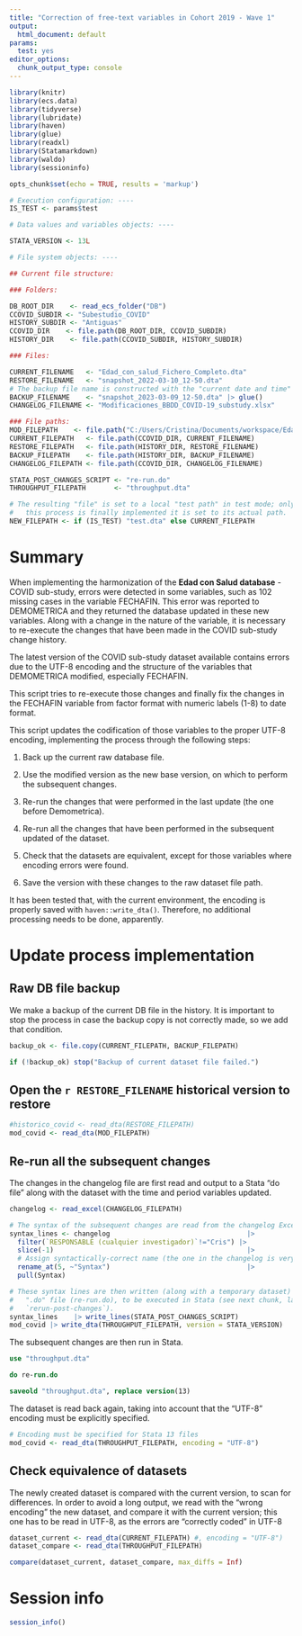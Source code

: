 ```yaml
---
title: "Correction of free-text variables in Cohort 2019 - Wave 1"
output:
  html_document: default
params:
  test: yes
editor_options: 
  chunk_output_type: console
---
```


```r
library(knitr)
library(ecs.data)
library(tidyverse)
library(lubridate)
library(haven)
library(glue)
library(readxl)
library(Statamarkdown)
library(waldo)
library(sessioninfo)

opts_chunk$set(echo = TRUE, results = 'markup')
```

```r
# Execution configuration: ----
IS_TEST <- params$test

# Data values and variables objects: ----

STATA_VERSION <- 13L

# File system objects: ----

## Current file structure:

### Folders:

DB_ROOT_DIR    <- read_ecs_folder("DB")
CCOVID_SUBDIR <- "Subestudio_COVID"
HISTORY_SUBDIR <- "Antiguas"
CCOVID_DIR    <- file.path(DB_ROOT_DIR, CCOVID_SUBDIR)
HISTORY_DIR    <- file.path(CCOVID_SUBDIR, HISTORY_SUBDIR)

### Files:

CURRENT_FILENAME   <- "Edad_con_salud_Fichero_Completo.dta"
RESTORE_FILENAME   <- "snapshot_2022-03-10_12-50.dta"
# The backup file name is constructed with the "current date and time" object
BACKUP_FILENAME    <- "snapshot_2023-03-09_12-50.dta" |> glue()
CHANGELOG_FILENAME <- "Modificaciones_BBDD_COVID-19_substudy.xlsx"

### File paths:
MOD_FILEPATH    <- file.path("C:/Users/Cristina/Documents/workspace/Edad_con_salud_Fichero_Mod.dta")
CURRENT_FILEPATH   <- file.path(CCOVID_DIR, CURRENT_FILENAME)
RESTORE_FILEPATH   <- file.path(HISTORY_DIR, RESTORE_FILENAME)
BACKUP_FILEPATH    <- file.path(HISTORY_DIR, BACKUP_FILENAME)
CHANGELOG_FILEPATH <- file.path(CCOVID_DIR, CHANGELOG_FILENAME)

STATA_POST_CHANGES_SCRIPT <- "re-run.do"
THROUGHPUT_FILEPATH       <- "throughput.dta"

# The resulting "file" is set to a local "test path" in test mode; only when
#   this process is finally implemented it is set to its actual path.
NEW_FILEPATH <- if (IS_TEST) "test.dta" else CURRENT_FILEPATH
```

# Summary
When implementing the harmonization of the __Edad con Salud database__ - COVID 
sub-study, errors were detected in some variables, such as 102 missing cases in
the variable FECHAFIN. This error was reported to DEMOMETRICA and they returned 
the database updated in these new variables. Along with a change in the nature 
of the variable, it is necessary to re-execute the changes that have been made 
in the COVID sub-study change history. 

The latest version of the COVID sub-study dataset available contains errors due
to the UTF-8 encoding and the structure of the variables that DEMOMETRICA 
modified, especially FECHAFIN.

This script tries to re-execute those changes and finally fix the changes in 
the FECHAFIN variable from factor format with numeric labels (1-8) to date
format. 

This script updates the codification of those variables to the proper UTF-8
encoding, implementing the process through the following steps:

1. Back up the current raw database file.

1. Use the modified version as the new base version, on which to perform the
   subsequent changes.

1. Re-run the changes that were performed in the last update (the one before
Demometrica).

1. Re-run all the changes that have been performed in the subsequent updated of
   the dataset.

1. Check that the datasets are equivalent, except for those variables where
   encoding errors were found.

1. Save the version with these changes to the raw dataset file path.
   
It has been tested that, with the current environment, the encoding is properly
saved with `haven::write_dta()`. Therefore, no additional processing needs to
be done, apparently.

# Update process implementation

## Raw DB file backup

We make a backup of the current DB file in the history.
It is important to stop the process in case the backup copy is not correctly
made, so we add that condition.

```r
backup_ok <- file.copy(CURRENT_FILEPATH, BACKUP_FILEPATH)

if (!backup_ok) stop("Backup of current dataset file failed.")
```

## Open the `r RESTORE_FILENAME` historical version to restore

```r
#historico_covid <- read_dta(RESTORE_FILEPATH)
mod_covid <- read_dta(MOD_FILEPATH)
```

## Re-run all the subsequent changes

The changes in the changelog file are first read and output to a Stata "do file"
along with the dataset with the time and period variables updated.

```r
changelog <- read_excel(CHANGELOG_FILEPATH)

# The syntax of the subsequent changes are read from the changelog Excel file
syntax_lines <- changelog                                  |>
  filter(`RESPONSABLE (cualquier investigador)`!="Cris") |>
  slice(-1)                                                |>
  # Assign syntactically-correct name (the one in the changelog is very long):
  rename_at(5, ~"Syntax")                                  |>
  pull(Syntax)

# These syntax lines are then written (along with a temporary dataset) to a
#   ".do" file (re-run.do), to be executed in Stata (see next chunk, labelled
#   `rerun-post-changes`).
syntax_lines    |> write_lines(STATA_POST_CHANGES_SCRIPT)
mod_covid |> write_dta(THROUGHPUT_FILEPATH, version = STATA_VERSION)
```

The subsequent changes are then run in Stata.

```stata
use "throughput.dta"

do re-run.do

saveold "throughput.dta", replace version(13)
```

The dataset is read back again, taking into account that the "UTF-8" encoding
must be explicitly specified.

```r
# Encoding must be specified for Stata 13 files
mod_covid <- read_dta(THROUGHPUT_FILEPATH, encoding = "UTF-8")
```

## Check equivalence of datasets

The newly created dataset is compared with the current version, to scan for
differences. In order to avoid a long output, we read with the "wrong encoding"
the new dataset, and compare it with the current version; this one has to be
read in UTF-8, as the errors are "correctly coded" in UTF-8

```r
dataset_current <- read_dta(CURRENT_FILEPATH) #, encoding = "UTF-8")
dataset_compare <- read_dta(THROUGHPUT_FILEPATH)

compare(dataset_current, dataset_compare, max_diffs = Inf)
```


<!-- Then we write again the "throughput dataset", and repeat the process. We expect -->
<!-- that no differences are found now between the two objects. -->

<!-- ```{r recheck-equivalence} -->
<!-- dataset_updated |> write_dta(THROUGHPUT_FILEPATH, version = STATA_VERSION) -->

<!-- dataset_current <- read_dta(CURRENT_FILEPATH, encoding = "UTF-8") -->
<!-- dataset_compare <- read_dta(THROUGHPUT_FILEPATH) -->

<!-- compare(dataset_current, dataset_compare, max_diffs = Inf) -->
<!-- ``` -->

<!-- Now we see that the two objects are exactly the same. -->

<!-- ## New dataset writing -->

<!-- The updated dataset is written back to the main raw dataset path. -->

<!-- ```{r write-updated-dataset} -->
<!-- dataset_updated |> write_dta(NEW_FILEPATH, version = STATA_VERSION) -->
<!-- ``` -->

<!-- # Final clean-up -->

<!-- Throughput files are cleaned up. -->

<!-- ```{r cleanup, results='hide'} -->
<!-- file.remove(THROUGHPUT_FILEPATH, STATA_POST_CHANGES_SCRIPT) -->
<!-- ``` -->

# Session info

```r
session_info()
```

